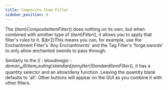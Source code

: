```yaml
---
title: Composite Item Filter
sidebar_position: 0
---
```



The $(item)Composite Item Filter$() does nothing on its own, but when combined with another type of $(item)Filter$(), it allows you to apply that filter's rules to it. $(br2)This means you can, for example, use the Enchantment Filter's 'Any Enchantments' and the Tag Filter's 'forge:swords' to only allow enchanted swords to pass through.

Similarly to the $(l:bloodmagic:demon_will/item_routing/standard_item_filter)Standard Item Filter$(), it has a quantity selector and an allow/deny function. Leaving the quantity blank defaults to 'all'. Other buttons will appear on the GUI as you combine it with other filters.

